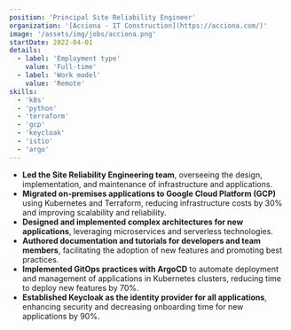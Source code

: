 ```yaml
---
position: 'Principal Site Reliability Engineer'
organization: '[Acciona - IT Construction](https://acciona.com/)'
image: '/assets/img/jobs/acciona.png'
startDate: 2022-04-01
details:
  - label: 'Employment type'
    value: 'Full-time'
  - label: 'Work model'
    value: 'Remote'
skills:
  - 'k8s'
  - 'python'
  - 'terraform'
  - 'gcp'
  - 'keycloak'
  - 'istio'
  - 'argo'
---
```


- **Led the Site Reliability Engineering team**, overseeing the design, implementation, and maintenance of infrastructure and applications.
- **Migrated on-premises applications to Google Cloud Platform (GCP)** using Kubernetes and Terraform, reducing infrastructure costs by 30% and improving scalability and reliability.
- **Designed and implemented complex architectures for new applications**, leveraging microservices and serverless technologies.
- **Authored documentation and tutorials for developers and team members**, facilitating the adoption of new features and promoting best practices.
-	**Implemented GitOps practices with ArgoCD** to automate deployment and management of applications in Kubernetes clusters, reducing time to deploy new features by 70%.
-	**Established Keycloak as the identity provider for all applications**, enhancing security and decreasing onboarding time for new applications by 90%.
